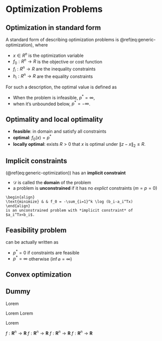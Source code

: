 # Optimization Problems

## Optimization in standard form

\begin{align}
    (\#eq:generic-optimization)
    \text{minimize}& & f_0(x) & & \\
    \text{subject to} & & f_i(x) \leq 0 & , & i=1,\dots,m \\
    & & h_i(x) = 0 & , & i=1,\dots,p
\end{align}

A standard form of describing optimization problems is \@ref(eq:generic-optimization), where

* $x\in R^n$ is the optimization variable
* $f_0: R^n \rightarrow R$ is the objective or cost function
* $f_i: R^n \rightarrow R$ are the inequality constraints
* $h_i: R^n \rightarrow R$ are the equality constraints

For such a description, the optimal value is defined as
\begin{equation}
    (\#eq:optimal-value-generic)
    p^* = \inf \{f_0(x) | f_i(x)\leq 0, h_i(x) = 0 \}.
\end{equation}

* When the problem is infeasible, $p^*=\infty$,
* when it's unbounded below, $p^* = -\infty$.

## Optimality and local optimality

* **feasible**: in domain and satisfy all constraints
* **optimal**: $f_0(x) = p^*$
* **locally optimal**: exists $R>0$ that $x$ is optimal under $\| z-x \|_2 \leq R$.

## Implicit constraints

(\@ref(eq:generic-optimization)) has an **implicit constraint**
\begin{equation}
    (\#eq:implicit-constraint)
    x\in \mathcal D = \bigcap_{i=0}^m \mathbf{dom} f_i \cup \bigcap_{i=1}^p \mathbf{dom} h_i
\end{equation}

* $\mathcal D$ is called the **domain** of the problem
* a problem is **unconstrained** if it has no *explict* constraints ($m=p=0$)

```example
\begin{align}
\text{minimize} & & f_0 = -\sum_{i=1}^k \log (b_i-a_i^Tx) 
\end{align}
is an unconstrained problem with *implicit constraint* of $a_i^Tx<b_i$.
```


## Feasibility problem

\begin{align}
    (\#eq:generic-feasibility)
    \text{find}& & x & & \\
    \text{subject to} & & f_i(x) \leq 0 & , & i=1,\dots,m \\
    & & h_i(x) = 0 & , & i=1,\dots,p
\end{align}
can be actually written as
\begin{align}
    (\#eq:generic-feasibility-as-opt)
    \text{minimize}& & 0 & & \\
    \text{subject to} & & f_i(x) \leq 0 & , & i=1,\dots,m \\
    & & h_i(x) = 0 & , & i=1,\dots,p
\end{align}

* $p^*=0$ if constraints are feasible
* $p^*=\infty$ otherwise ($\inf \varnothing = \infty$)

## Convex optimization



## Dummy

Lorem

Lorem
Lorem

Lorem

$f: \mathbf R^n \rightarrow \mathbf R$
$f: \mathbf R^n \rightarrow \mathbf R$
$f: \mathbf R^n \rightarrow \mathbf R$
$f: \mathbf R^n \rightarrow \mathbf R$